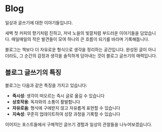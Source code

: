 # Blog

일상과 글쓰기에 대한 이야기들입니다.

새벽 첫 커피의 향기처럼 진하고, 저녁 노을의 빛깔처럼 부드러운 이야기들을 담았습니다. 매일매일의 작은 발견들이 모여 하나의 큰 흐름이 되기를 바라며 기록해둡니다.

블로그는 책보다 더 자유로운 형식으로 생각을 정리하는 공간입니다. 완성된 글이 아니더라도, 그 순간의 감정과 생각을 솔직하게 담아내는 것이 블로그 글쓰기의 매력입니다.

## 블로그 글쓰기의 특징

블로그는 다음과 같은 특징을 가지고 있습니다:

- **즉시성**: 생각이 떠오르는 즉시 글로 옮길 수 있습니다
- **상호작용**: 독자와의 소통이 활발합니다  
- **자유로움**: 형식에 구애받지 않고 자유롭게 표현할 수 있습니다
- **지속성**: 꾸준히 업데이트하여 성장 과정을 기록할 수 있습니다

이어지는 포스트들에서 구체적인 글쓰기 경험과 일상의 관찰들을 나누어보겠습니다.